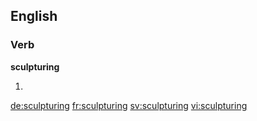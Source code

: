 
==English==

===Verb===
'''sculpturing'''

# {{present participle of|sculpture}}

[[de:sculpturing]]
[[fr:sculpturing]]
[[sv:sculpturing]]
[[vi:sculpturing]]